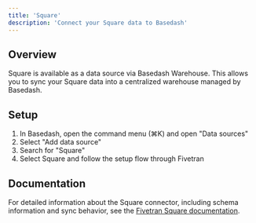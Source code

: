 ```yaml
---
title: 'Square'
description: 'Connect your Square data to Basedash'
---
```


## Overview

Square is available as a data source via Basedash Warehouse. This allows you to sync your Square data into a centralized warehouse managed by Basedash.

## Setup

1. In Basedash, open the command menu (⌘K) and open "Data sources"
2. Select "Add data source"
3. Search for "Square"
4. Select Square and follow the setup flow through Fivetran

## Documentation

For detailed information about the Square connector, including schema information and sync behavior, see the [Fivetran Square documentation](https://fivetran.com/docs/connectors/applications/square).
